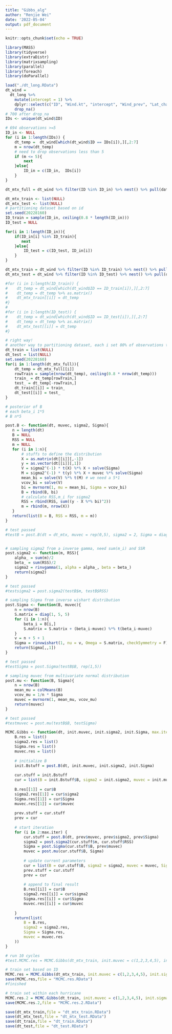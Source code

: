 ```yaml
---
title: "Gibbs_alg"
author: "Renjie Wei"
date: '2022-05-04'
output: pdf_document
---
```


```r
knitr::opts_chunk$set(echo = TRUE)
```
```r
library(MASS)
library(tidyverse)
library(extraDistr)
library(matrixsampling)
library(parallel)
library(foreach)
library(doParallel)
```

```r
load("./dt_long.RData")
dt_wind =
  dt_long %>% 
    mutate(intercept = 1) %>% 
    dplyr::select(c("ID", "Wind.kt", "intercept", "Wind_prev", "Lat_change", "Long_change", "Wind_change")) %>%
    drop_na()
# 700 after drop_na
IDs <- unique(dt_wind$ID)

# 694 observations >=5
ID_in <- NULL
for (i in 1:length(IDs)) {
    dt_temp =  dt_wind[which(dt_wind$ID == IDs[i]),][,2:7]
    m = nrow(dt_temp)
    # need to drop observations less than 5
    if (m <= 5){
        next
    }else{
        ID_in = c(ID_in,  IDs[i])
    }
}

dt_mtx_full = dt_wind %>% filter(ID %in% ID_in) %>% nest() %>% pull(data)

dt_mtx_train <- list(NULL)
dt_mtx_test <- list(NULL)
# partitioning dataset based on id
set.seed(20228160)
ID_train = sample(ID_in, ceiling(0.8 * length(ID_in)))
ID_test = NULL

for(i in 1:length(ID_in)){
    if(ID_in[i] %in% ID_train){
       next
    }else{
        ID_test = c(ID_test, ID_in[i]) 
    }
}

dt_mtx_train = dt_wind %>% filter(ID %in% ID_train) %>% nest() %>% pull(data)
dt_mtx_test = dt_wind %>% filter(ID %in% ID_test) %>% nest() %>% pull(data)

#for (i in 1:length(ID_train)) {
#    dt_temp = dt_wind[which(dt_wind$ID == ID_train[i]),][,2:7]
#    dt_temp = dt_temp %>% as.matrix()
#    dt_mtx_train[[i]] = dt_temp
#}
#
#for (i in 1:length(ID_test)) {
#    dt_temp = dt_wind[which(dt_wind$ID == ID_test[i]),][,2:7]
#    dt_temp = dt_temp %>% as.matrix()
#    dt_mtx_test[[i]] = dt_temp
#}

# right way!
# another way to partitioning dataset, each i set 80% of observations to training set
dt_train = list(NULL)
dt_test = list(NULL)
set.seed(20228160)
for(i in 1:length(dt_mtx_full)){
    dt_temp = dt_mtx_full[[i]]
    rowTrain = sample(nrow(dt_temp), ceiling(0.8 * nrow(dt_temp)))
    train_ = dt_temp[rowTrain,]
    test_ = dt_temp[-rowTrain,]
    dt_train[[i]] = train_
    dt_test[[i]] = test_
}
```

```r
# posterior of B
# each beta_i 1*5
# B n*5

post.B <- function(dt, muvec, sigma2, Sigma){
   n = length(dt)
   B = NULL
   RSS = NULL
   m = NULL
   for (i in 1:n){
       # stuffs to define the distribution
       X = as.matrix(dt[[i]][,-1]) 
       y = as.vector(dt[[i]][,1])
       V = sigma2^(-1) * t(X) %*% X + solve(Sigma)
       M = sigma2^(-1) * t(y) %*% X + muvec %*% solve(Sigma)
       mean_bi = solve(V) %*% t(M) # we need a 5*1
       vcov_bi = solve(V)
       bi = mvrnorm(1, mu = mean_bi, Sigma = vcov_bi)
       B = rbind(B, bi)
       # calculate RSS,m_i for sigma2
       RSS = rbind(RSS, sum((y - X %*% bi)^2))
       m = rbind(m, nrow(X))
   }
   return(list(B = B, RSS = RSS, m = m))
}

# test passed
#testB = post.B(dt = dt_mtx, muvec = rep(0,5), sigma2 = 2, Sigma = diag(2,5,5))


# sampling sigma2 from a inverse gamma, need sum(m_i) and SSR
post.sigma2 <- function(m, RSS){
    alpha_ = sum(m)/2
    beta_ = sum(RSS)/2
    sigma2 = rinvgamma(1, alpha = alpha_, beta = beta_)
    return(sigma2)
}

# test passed
#testsigma2 = post.sigma2(testB$m, testB$RSS)

# sampling Sigma from inverse wishart distribution
post.Sigma <- function(B, muvec){
    n = nrow(B)
    S.matrix = diag(1, 5, 5)
    for (i in 1:n){
        beta_i = B[i,]
        S.matrix = S.matrix + (beta_i-muvec) %*% t(beta_i-muvec)
    }
    v = n + 5 + 1
    Sigma = rinvwishart(1, nu = v, Omega = S.matrix, checkSymmetry = F)
    return(Sigma[,,1])
}

# test passed
#testSigma = post.Sigma(testB$B, rep(1,5))

# sampling muvec from multivariate normal distribution
post.mu <- function(B, Sigma){
    n = nrow(B)
    mean_mu = colMeans(B)
    vcov_mu = 1/n * Sigma
    muvec = mvrnorm(1, mean_mu, vcov_mu)
    return(muvec)
}

# test passed
#testmuvec = post.mu(testB$B, testSigma)
```

```r
MCMC.Gibbs <- function(dt, init.muvec, init.sigma2, init.Sigma, max.iter = 1e4){
    B.res = list()
    sigma2.res = list()
    Sigma.res = list()
    muvec.res = list()
    
    # initialize B
    init.Bstuff = post.B(dt, init.muvec, init.sigma2, init.Sigma)
    
    cur.stuff = init.Bstuff
    cur = list(B = init.Bstuff$B, sigma2 = init.sigma2, muvec = init.muvec, Sigma = init.Sigma ,RSS = init.Bstuff$RSS)
    
    B.res[[1]] = cur$B
    sigma2.res[[1]] = cur$sigma2
    Sigma.res[[1]] = cur$Sigma
    muvec.res[[1]] = cur$muvec
    
    prev.stuff = cur.stuff
    prev = cur
    
    # start iteration
    for (i in 2:max.iter) {
        cur.stuff = post.B(dt, prev$muvec, prev$sigma2, prev$Sigma)
        sigma2 = post.sigma2(cur.stuff$m, cur.stuff$RSS)
        Sigma = post.Sigma(cur.stuff$B, prev$muvec)
        muvec = post.mu(cur.stuff$B, Sigma)
        
        # update current parameters
        cur = list(B = cur.stuff$B, sigma2 = sigma2, muvec = muvec, Sigma = Sigma, RSS = cur.stuff$RSS)
        prev.stuff = cur.stuff
        prev = cur
        
        # append to final result
        B.res[[i]] = cur$B
        sigma2.res[[i]] = cur$sigma2
        Sigma.res[[i]] = cur$Sigma
        muvec.res[[i]] = cur$muvec
        
    }
    return(list(
        B = B.res,
        sigma2 = sigma2.res,
        Sigma = Sigma.res,
        muvec = muvec.res
    ))
}
```

```r
# run 10 cycles
#test.MCMC.res = MCMC.Gibbs(dt_mtx_train, init.muvec = c(1,2,3,4,5), init.sigma2 = 1, init.Sigma = diag(0.3, 5, 5), max.iter = 100)
```

```r
# train set based on ID
MCMC.res = MCMC.Gibbs(dt_mtx_train, init.muvec = c(1,2,3,4,5), init.sigma2 = 5, init.Sigma = diag(c(1,2,3,4,5)))
save(MCMC.res,file = "MCMC.res.RData")
#finished

# train set within each hurricane
MCMC.res.2 = MCMC.Gibbs(dt_train, init.muvec = c(1,2,3,4,5), init.sigma2 = 5, init.Sigma = diag(c(1,2,3,4,5)))
save(MCMC.res.2,file = "MCMC.res.2.RData")
```

```r
save(dt_mtx_train,file = "dt_mtx_train.RData")
save(dt_mtx_test,file = "dt_mtx_test.RData")
save(dt_train,file = "dt_train.RData")
save(dt_test,file = "dt_test.RData")
```

```r
```

